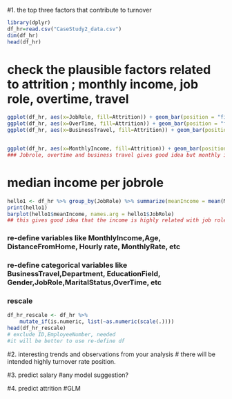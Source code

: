 
#1. the top three factors that contribute to turnover
```r
library(dplyr)
df_hr=read.csv("CaseStudy2_data.csv")
dim(df_hr)
head(df_hr)
```

# check the plausible factors related to attrition ; monthly income, job role, overtime, travel
```r
ggplot(df_hr, aes(x=JobRole, fill=Attrition)) + geom_bar(position = "fill")
ggplot(df_hr, aes(x=OverTime, fill=Attrition)) + geom_bar(position = "fill")
ggplot(df_hr, aes(x=BusinessTravel, fill=Attrition)) + geom_bar(position = "fill")


ggplot(df_hr, aes(x=MonthlyIncome, fill=Attrition)) + geom_bar(position = "fill")
### Jobrole, overtime and business travel gives good idea but monthly income doesn't cause too many categories. I want to check one thing before re-define income level.
```
# median income per jobrole
```r
hello1 <- df_hr %>% group_by(JobRole) %>% summarize(meanIncome = mean(MonthlyIncome), count = n()) %>% arrange(meanIncome)
print(hello1)
barplot(hello1$meanIncome, names.arg = hello1$JobRole)
## this gives good idea that the income is highly related with job role. And there are three levels of income here. under 50k, 50k~100k, over 100k. 
```
### re-define variables like MonthlyIncome,Age, DistanceFromHome, Hourly rate, MonthlyRate, etc


### re-define categorical variables like BusinessTravel,Department, EducationField, Gender,JobRole,MaritalStatus,OverTime, etc


### rescale
```r
df_hr_rescale <- df_hr %>%
	mutate_if(is.numeric, list(~as.numeric(scale(.))))
head(df_hr_rescale)
# exclude ID,EmployeeNumber, needed
#it will be better to use re-define df 
```


#2. interesting trends and observations from your analysis
# there will be intended highly turnover rate position.

#3. predict salary
#any model suggestion?

#4. predict attrition
#GLM

